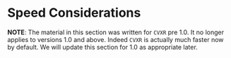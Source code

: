 # Speed Considerations


__NOTE__: The material in this section was written for `CVXR` pre
1.0. It no longer applies to versions 1.0 and above. Indeed `CVXR` is
actually much faster now by default. We will update this section for
1.0 as appropriate later. 


